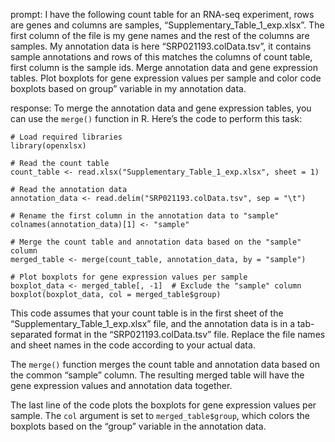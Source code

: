 prompt:
I have the following count table for an RNA-seq experiment, rows are genes and columns are samples, "Supplementary_Table_1_exp.xlsx". The first column of the file is my gene names and the rest of the columns are samples. My annotation data is here  "SRP021193.colData.tsv", it contains sample annotations and rows of this matches the columns of count table, first column is the sample ids. Merge annotation data and gene expression tables. Plot boxplots for gene expression values per sample and color code boxplots based on group" variable in my annotation data.

response:
To merge the annotation data and gene expression tables, you can use the `merge()` function in R. Here's the code to perform this task:

```
# Load required libraries
library(openxlsx)

# Read the count table
count_table <- read.xlsx("Supplementary_Table_1_exp.xlsx", sheet = 1)

# Read the annotation data
annotation_data <- read.delim("SRP021193.colData.tsv", sep = "\t")

# Rename the first column in the annotation data to "sample"
colnames(annotation_data)[1] <- "sample"

# Merge the count table and annotation data based on the "sample" column
merged_table <- merge(count_table, annotation_data, by = "sample")

# Plot boxplots for gene expression values per sample
boxplot_data <- merged_table[, -1]  # Exclude the "sample" column
boxplot(boxplot_data, col = merged_table$group)
```

This code assumes that your count table is in the first sheet of the "Supplementary_Table_1_exp.xlsx" file, and the annotation data is in a tab-separated format in the "SRP021193.colData.tsv" file. Replace the file names and sheet names in the code according to your actual data.

The `merge()` function merges the count table and annotation data based on the common "sample" column. The resulting merged table will have the gene expression values and annotation data together.

The last line of the code plots the boxplots for gene expression values per sample. The `col` argument is set to `merged_table$group`, which colors the boxplots based on the "group" variable in the annotation data.
